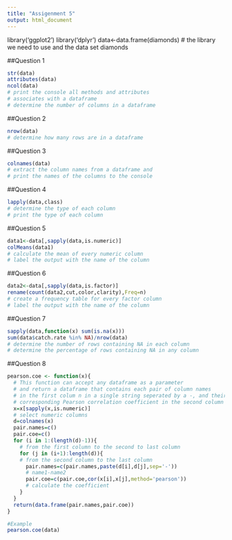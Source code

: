 ---
title: "Assigenment 5"
output: html_document
---

library('ggplot2')
library('dplyr')
data<-data.frame(diamonds)
# the library we need to use and the data set diamonds

##Question 1
```{r}
str(data)
attributes(data)
ncol(data)
# print the console all methods and attributes
# associates with a dataframe
# determine the number of columns in a dataframe
```

##Question 2
```{r}
nrow(data)
# determine how many rows are in a dataframe
```

##Question 3
```{r}
colnames(data)
# extract the column names from a dataframe and
# print the names of the columns to the console
```

##Question 4
```{r}
lapply(data,class)
# determine the type of each column
# print the type of each column 
```

##Question 5
```{r}
data1<-data[,sapply(data,is.numeric)]
colMeans(data1)
# calculate the mean of every numeric column
# label the output with the name of the column
```

##Question 6
```{r}
data2<-data[,sapply(data,is.factor)]
rename(count(data2,cut,color,clarity),Freq=n)
# create a frequency table for every factor column
# label the output with the name of the column
```

##Question 7 
```{r}
sapply(data,function(x) sum(is.na(x)))
sum(data$catch.rate %in% NA)/nrow(data)
# determine the number of rows containing NA in each column
# determine the percentage of rows containing NA in any column
```

##Question 8
```{r}
pearson.coe <- function(x){
  # This function can accept any dataframe as a parameter
  # and return a dataframe that contains each pair of column names
  # in the first colum n in a single string seperated by a -, and their
  # corresponding Pearson correlation coefficient in the second column
  x=x[sapply(x,is.numeric)]
  # select numeric columns
  d=colnames(x)
  pair.names=c()
  pair.coe=c()
  for (i in 1:(length(d)-1)){
    # from the first column to the second to last column
    for (j in (i+1):length(d)){
    # from the second column to the last column
      pair.names=c(pair.names,paste(d[i],d[j],sep='-'))
      # name1-name2
      pair.coe=c(pair.coe,cor(x[i],x[j],method='pearson'))
      # calculate the coefficient
    }
  }
  return(data.frame(pair.names,pair.coe))
}

#Example
pearson.coe(data)
```










